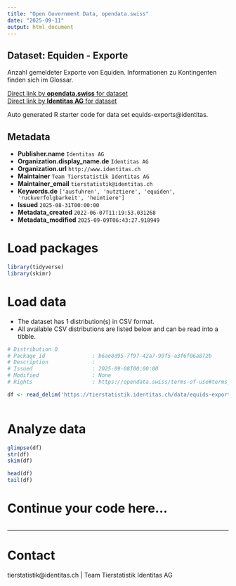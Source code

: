 ```yaml
---
title: "Open Government Data, opendata.swiss"
date: "2025-09-11"
output: html_document
---
```


## Dataset: Equiden - Exporte

Anzahl gemeldeter Exporte von Equiden. Informationen zu Kontingenten finden sich im Glossar.

[Direct link by **opendata.swiss** for dataset](https://opendata.swiss/de/dataset/equiden-exporte)<br>
[Direct link by **Identitas AG** for dataset](https://tierstatistik.identitas.ch/)

Auto generated R starter code for data set equids-exports@identitas.

## Metadata

- **Publisher.name** `Identitas AG`
- **Organization.display_name.de** `Identitas AG`
- **Organization.url** `http://www.identitas.ch`
- **Maintainer** `Team Tierstatistik Identitas AG`
- **Maintainer_email** `tierstatistik@identitas.ch`
- **Keywords.de** `['ausfuhren', 'nutztiere', 'equiden', 'ruckverfolgbarkeit', 'heimtiere']`
- **Issued** `2025-08-31T00:00:00`
- **Metadata_created** `2022-06-07T11:19:53.031268`
- **Metadata_modified** `2025-09-09T06:43:27.918949`


# Load packages

```r

library(tidyverse)
library(skimr)

```

# Load data

-   The dataset has 1 distribution(s) in CSV format.
-   All available CSV distributions are listed below and can be read into a tibble.

```r

# Distribution 0
# Package_id               : b6ae8d95-7f97-42a7-99f5-a3f6f06a872b
# Description              : 
# Issued                   : 2025-09-08T00:00:00
# Modified                 : None
# Rights                   : https://opendata.swiss/terms-of-use#terms_by

df <- read_delim('https://tierstatistik.identitas.ch/data/equids-exports.csv')



```

# Analyze data

```r

glimpse(df)
str(df)
skim(df)

head(df)
tail(df)

```

# Continue your code here...

```r

```

------------------------------------------------------------------------

# Contact

tierstatistik@identitas.ch | Team Tierstatistik Identitas AG
